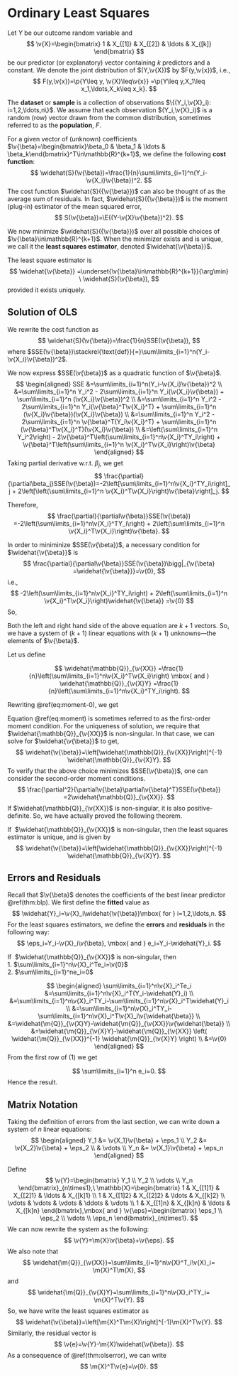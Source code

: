 # Ordinary Least Squares
Let $Y$ be our outcome random variable and 
$$
\v{X}=\begin{bmatrix}
1 & X_{[1]} & X_{[2]} & \ldots & X_{[k]}
\end{bmatrix}
$$ 
be our predictor (or explanatory) vector containing $k$ predictors and a constant. We denote the joint distribution of $(Y,\v{X})$ by $F(y,\v{x})$, i.e.,
$$
F(y,\v{x})=\p{Y\leq y, \v{X}\leq\v{x}}
=\p{Y\leq y,X_1\leq x_1,\ldots,X_k\leq x_k}.
$$

The **dataset** or **sample** is a collection of observations $\{(Y_i,\v{X}_i): i=1,2,\ldots,n\}$. We assume that each observation
$(Y_i,\v{X}_i)$ is a random (row) vector drawn from the common distribution, sometimes referred to as the **population**, $F$.

For a given vector of (unknown) coefficients 
$\v{\beta}=\begin{bmatrix}\beta_0 & \beta_1 & \ldots & \beta_k\end{bmatrix}^T\in\mathbb{R}^{k+1}$, we define the following **cost function**:
$$
\widehat{S}(\v{\beta})=\frac{1}{n}\sum\limits_{i=1}^n(Y_i-\v{X_i}\v{\beta})^2.
$$
The cost function $\widehat{S}({\v{\beta}})$ can also be thought of as the average sum of residuals. In fact, $\widehat{S}({\v{\beta}})$ is the moment (plug-in) estimator of the mean squared error, 
$$
S(\v{\beta})=\E{(Y-\v{X}\v{\beta})^2}.
$$

We now minimize $\widehat{S}({\v{\beta}})$ over all possible choices of
$\v{\beta}\in\mathbb{R}^{k+1}$. When the minimizer exists and is unique, we call it the **least squares estimator**, denoted $\widehat{\v{\beta}}$. 

:::{.definition name="(Ordinary) Least Squares Estimator"}
The least square estimator is $$
\widehat{\v{\beta}}
=\underset{\v{\beta}\in\mathbb{R}^{k+1}}{\arg\min} \ \widehat{S}(\v{\beta}),
$$
provided it exists uniquely.
:::

## Solution of OLS
We rewrite the cost function as
$$
\widehat{S}(\v{\beta})=\frac{1}{n}SSE(\v{\beta}),
$$
where 
$SSE(\v{\beta})\stackrel{\text{def}}{=}\sum\limits_{i=1}^n(Y_i-\v{X_i}\v{\beta})^2$.

We now express $SSE(\v{\beta})$ as a quadratic function of $\v{\beta}$.
$$
\begin{aligned}
SSE &=\sum\limits_{i=1}^n(Y_i-\v{X_i}\v{\beta})^2 \\
&=\sum\limits_{i=1}^n Y_i^2 
  - 2\sum\limits_{i=1}^n Y_i(\v{X_i}\v{\beta})
  + \sum\limits_{i=1}^n (\v{X_i}\v{\beta})^2 \\
&=\sum\limits_{i=1}^n Y_i^2 
  - 2\sum\limits_{i=1}^n Y_i(\v{\beta}^T\v{X_i}^T)
  + \sum\limits_{i=1}^n (\v{X_i}\v{\beta})(\v{X_i}\v{\beta}) \\
&=\sum\limits_{i=1}^n Y_i^2 
  - 2\sum\limits_{i=1}^n \v{\beta}^T(Y_i\v{X_i}^T)
  + \sum\limits_{i=1}^n (\v{\beta}^T\v{X_i}^T)(\v{X_i}\v{\beta}) \\
&=\left(\sum\limits_{i=1}^n Y_i^2\right) 
  - 2\v{\beta}^T\left(\sum\limits_{i=1}^n\v{X_i}^TY_i\right)
  + \v{\beta}^T\left(\sum\limits_{i=1}^n \v{X_i}^T\v{X_i}\right)\v{\beta}
\end{aligned}
$$
Taking partial derivative w.r.t. $\beta_j$, we get
$$
\frac{\partial}{\partial\beta_j}SSE(\v{\beta})=-2\left[\sum\limits_{i=1}^n\v{X_i}^TY_i\right]_j 
+ 2\left[\left(\sum\limits_{i=1}^n  \v{X_i}^T\v{X_i}\right)\v{\beta}\right]_j.
$$

Therefore,
$$
\frac{\partial}{\partial\v{\beta}}SSE(\v{\beta})
=-2\left(\sum\limits_{i=1}^n\v{X_i}^TY_i\right) 
+ 2\left(\sum\limits_{i=1}^n  \v{X_i}^T\v{X_i}\right)\v{\beta}.
$$

In order to miniminize $SSE(\v{\beta})$, a necessary condition for $\widehat{\v{\beta}}$ is
$$
\frac{\partial}{\partial\v{\beta}}SSE(\v{\beta})\bigg|_{\v{\beta}
=\widehat{\v{\beta}}}=\v{0},
$$
i.e.,
$$
-2\left(\sum\limits_{i=1}^n\v{X_i}^TY_i\right) 
+ 2\left(\sum\limits_{i=1}^n  \v{X_i}^T\v{X_i}\right)\widehat{\v{\beta}}
=\v{0}
$$
So,
\begin{equation}
\left(\sum\limits_{i=1}^n\v{X_i}^TY_i\right)
=\left(\sum\limits_{i=1}^n  \v{X_i}^T\v{X_i}\right)\widehat{\v{\beta}}
(\#eq:moment-0)
\end{equation}

Both the left and right hand side of the above equation are $k+1$ vectors. So, we have a system of $(k+1)$ linear equations with $(k+1)$ unknowns---the elements of $\v{\beta}$. 

Let us define

$$
\widehat{\mathbb{Q}}_{\v{XX}}
=\frac{1}{n}\left(\sum\limits_{i=1}^n\v{X_i}^T\v{X_i}\right)
\mbox{ and }
\widehat{\mathbb{Q}}_{\v{X}Y}
=\frac{1}{n}\left(\sum\limits_{i=1}^n\v{X_i}^TY_i\right).
$$

Rewriting \@ref(eq:moment-0), we get
\begin{equation}
\widehat{\mathbb{Q}}_{\v{X}Y}=\widehat{\mathbb{Q}}_{\v{XX}}
\widehat{\v{\beta}}.
(\#eq:moment)
\end{equation}

Equation \@ref(eq:moment) is sometimes referred to as the first-order moment condition. For the uniqueness of solution, we require that
$\widehat{\mathbb{Q}}_{\v{XX}}$ is non-singular. In that case, we can solve for $\widehat{\v{\beta}}$ to get,
$$
\widehat{\v{\beta}}=\left[\widehat{\mathbb{Q}}_{\v{XX}}\right]^{-1}
\widehat{\mathbb{Q}}_{\v{X}Y}.
$$
To verify that the above choice minimizes $SSE(\v{\beta})$,
one can consider the second-order moment conditions.
$$
\frac{\partial^2}{\partial\v{\beta}\partial\v{\beta}^T}SSE(\v{\beta})
=2\widehat{\mathbb{Q}}_{\v{XX}}.
$$
If $\widehat{\mathbb{Q}}_{\v{XX}}$ is non-singular, it is also positive-definite. So, we have actually proved the following theorem.

:::{.theorem}
If \ $\widehat{\mathbb{Q}}_{\v{XX}}$ is non-singular, then the
least squares estimator is unique, and is given by
$$
\widehat{\v{\beta}}=\left[\widehat{\mathbb{Q}}_{\v{XX}}\right]^{-1}
\widehat{\mathbb{Q}}_{\v{X}Y}.
$$
:::


## Errors and Residuals
Recall that $\v{\beta}$ denotes the coefficients of the best linear predictor \@ref(thm:blp). We first define the **fitted** value as
$$
\widehat{Y}_i=\v{X}_i\widehat{\v{\beta}}\mbox{ for }
i=1,2,\ldots,n.
$$
For the least squares estimators, we define the **errors** and **residuals** in the following way:
$$
\eps_i=Y_i-\v{X}_i\v{\beta}, \mbox{ and } 
e_i=Y_i-\widehat{Y}_i.
$$

:::{.theorem #olserror name="Least Squares Error"}
If \ $\widehat{\mathbb{Q}}_{\v{XX}}$ is non-singular, then  
1. $\sum\limits_{i=1}^n\v{X}_i^Te_i=\v{0}$  
2. $\sum\limits_{i=1}^ne_i=0$
:::

:::{.proof}
$$
\begin{aligned}
\sum\limits_{i=1}^n\v{X}_i^Te_i 
&=\sum\limits_{i=1}^n\v{X}_i^T(Y_i-\widehat{Y}_i) \\
&=\sum\limits_{i=1}^n\v{X}_i^TY_i-\sum\limits_{i=1}^n\v{X}_i^T\widehat{Y}_i \\
&=\sum\limits_{i=1}^n\v{X}_i^TY_i-\sum\limits_{i=1}^n\v{X}_i^T\v{X}_i\v{\widehat{\beta}} \\
&=\widehat{\m{Q}}_{\v{X}Y}-\widehat{\m{Q}}_{\v{XX}}\v{\widehat{\beta}} \\
&=\widehat{\m{Q}}_{\v{X}Y}-\widehat{\m{Q}}_{\v{XX}}
\left( \widehat{\m{Q}}_{\v{XX}}^{-1} \widehat{\m{Q}}_{\v{X}Y} \right) \\
&=\v{0}
\end{aligned}
$$
From the first row of (1) we get

$$
\sum\limits_{i=1}^n e_i=0.
$$
Hence the result.
:::


## Matrix Notation
Taking the definition of errors from the last section, we can write down a system of $n$ linear equations:
$$
\begin{aligned}
Y_1 &= \v{X_1}\v{\beta} + \eps_1 \\
Y_2 &= \v{X_2}\v{\beta} + \eps_2 \\
& \vdots \\
Y_n &= \v{X_1}\v{\beta} + \eps_n
\end{aligned}
$$

Define 
$$
\v{Y}=\begin{bmatrix}
Y_1 \\
Y_2 \\
\vdots \\
Y_n
\end{bmatrix}_{n\times1},\ 
\mathbb{X}=\begin{bmatrix}
1 & X_{[1]1} & X_{[2]1} & \ldots & X_{[k]1} \\
1 & X_{[1]2} & X_{[2]2} & \ldots & X_{[k]2} \\
\vdots & \vdots & \vdots & \ddots & \vdots \\
1 & X_{[1]n} & X_{[k]n} & \ldots & X_{[k]n}
\end{bmatrix},\mbox{ and }
\v{\eps}=\begin{bmatrix}
\eps_1 \\
\eps_2 \\
\vdots \\
\eps_n
\end{bmatrix}_{n\times1}.
$$
We can now rewrite the system as the following:
$$
\v{Y}=\m{X}\v{\beta}+\v{\eps}.
$$
We also note that
$$
\widehat{\m{Q}}_{\v{XX}}=\sum\limits_{i=1}^n\v{X}^T_i\v{X}_i=
\m{X}^T\m{X},
$$
and
$$
\widehat{\m{Q}}_{\v{X}Y}=\sum\limits_{i=1}^n\v{X}_i^TY_i=
\m{X}^T\v{Y}.
$$
So, we have write the least squares estimator as
$$
\widehat{\v{\beta}}=\left[\m{X}^T\m{X}\right]^{-1}\m{X}^T\v{Y}.
$$
Similarly, the residual vector is
$$
\v{e}=\v{Y}-\m{X}\widehat{\v{\beta}}.
$$
As a consequence of \@ref(thm:olserror), we can write
$$
\m{X}^T\v{e}=\v{0}.
$$

